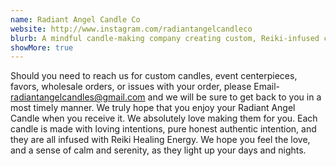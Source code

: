 ```yaml
---
name: Radiant Angel Candle Co
website: http://www.instagram.com/radiantangelcandleco
blurb: A mindful candle-making company creating custom, Reiki-infused candles with loving intentions, offering everything from personal pieces to event centerpieces and wholesale orders, each designed to bring calm and serenity to their customers.
showMore: true
---
```


Should you need to reach us for custom candles, event centerpieces, favors, wholesale orders, or issues with your order, please Email- radiantangelcandles@gmail.com and we will be sure to get back to you in a most timely manner.
We truly hope that you enjoy your Radiant Angel Candle when you receive it. We absolutely love making them for you. Each candle is made with loving intentions, pure honest authentic intention, and they are all infused with Reiki Healing Energy. We hope you feel the love, and a sense of calm and serenity, as they light up your days and nights.
